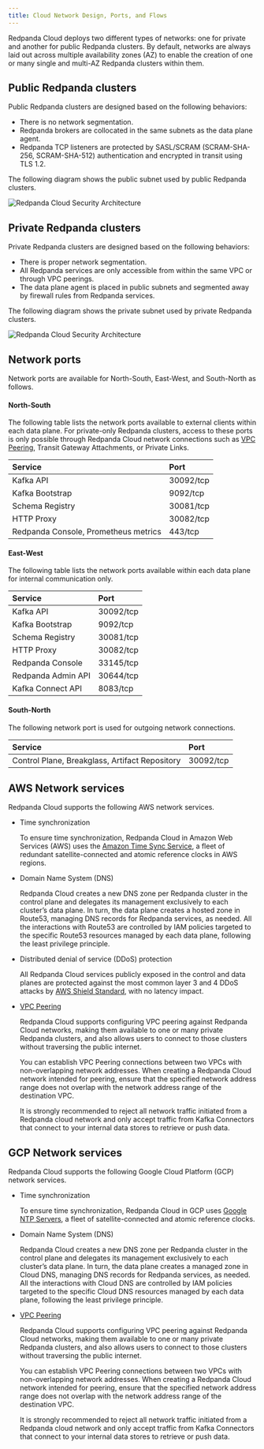 ```yaml
---
title: Cloud Network Design, Ports, and Flows
---
```


<head>
    <meta name="title" content="Redpanda Cloud Network Design, Ports, and Flows  | Redpanda Docs"/>
    <meta name="description" content="Learn about Redpanda Cloud network design, including ports, and flows."/>
    <link rel="canonical" href="https://docs.redpanda.com/docs/deploy/deployment-option/cloud/security/cloud-security-architecture/cloud-security-network/" />
</head>

Redpanda Cloud deploys two different types of networks: one for private and another
for public Redpanda clusters. By default, networks are always laid out across
multiple availability zones (AZ) to enable the creation of one or many single
and multi-AZ Redpanda clusters within them.

## Public Redpanda clusters

Public Redpanda clusters are designed based on the following behaviors:

- There is no network segmentation.
- Redpanda brokers are collocated in the same subnets as the data plane agent.
- Redpanda TCP listeners are protected by SASL/SCRAM (SCRAM-SHA-256, SCRAM-SHA-512)
  authentication and encrypted in transit using TLS 1.2.

The following diagram shows the public subnet used by public Redpanda clusters.

![Redpanda Cloud Security Architecture](../../../../../../static/img/cloud-public-networks.png)

## Private Redpanda clusters

Private Redpanda clusters are designed based on the following behaviors:

- There is proper network segmentation.
- All Redpanda services are only accessible from within the same VPC or through
  VPC peerings.
- The data plane agent is placed in public subnets and segmented away by
  firewall rules from Redpanda services.

The following diagram shows the private subnet used by private Redpanda clusters.

![Redpanda Cloud Security Architecture](../../../../../../static/img/cloud-private-network.png)

## Network ports

Network ports are available for North-South, East-West, and South-North as follows.

#### North-South

The following table lists the network ports available to external clients within
each data plane. For private-only Redpanda clusters, access to these ports is
only possible through Redpanda Cloud network connections such as [VPC Peering](../../../vpc-peering),
Transit Gateway Attachments, or Private Links.

| Service                                | Port                      |
| :--------------------------------------| :------------------------ |
| Kafka API                              | 30092/tcp                 |
| Kafka Bootstrap                        | 9092/tcp                  |
| Schema Registry                        | 30081/tcp                 |
| HTTP Proxy                             | 30082/tcp                 |
| Redpanda Console, Prometheus metrics   | 443/tcp                   |

#### East-West

The following table lists the network ports available within each data plane for
internal communication only.

| Service                                | Port                      |
| :--------------------------------------| :------------------------ |
| Kafka API                              | 30092/tcp                 |
| Kafka Bootstrap                        | 9092/tcp                  |
| Schema Registry                        | 30081/tcp                 |
| HTTP Proxy                             | 30082/tcp                 |
| Redpanda Console                       | 33145/tcp                 |
| Redpanda Admin API                     | 30644/tcp                 |
| Kafka Connect API                      | 8083/tcp                  |

#### South-North

The following network port is used for outgoing network connections.

| Service                                         | Port                      |
| :-----------------------------------------------| :------------------------ |
| Control Plane, Breakglass, Artifact Repository  | 30092/tcp                 |

## AWS Network services

Redpanda Cloud supports the following AWS network services.

- Time synchronization

  To ensure time synchronization, Redpanda Cloud in Amazon Web Services (AWS) uses
  the [Amazon Time Sync Service](https://aws.amazon.com/about-aws/whats-new/2017/11/introducing-the-amazon-time-sync-service/),
  a fleet of redundant satellite-connected and atomic reference clocks in AWS
  regions.

- Domain Name System (DNS)

  Redpanda Cloud creates a new DNS zone per Redpanda cluster in the control plane
  and delegates its management exclusively to each cluster’s data plane. In turn,
  the data plane creates a hosted zone in Route53, managing DNS records for
  Redpanda services, as needed. All the interactions with Route53 are controlled
  by IAM policies targeted to the specific Route53 resources managed by each data
  plane, following the least privilege principle.

- Distributed denial of service (DDoS) protection

  All Redpanda Cloud services publicly exposed in the control and data planes
  are protected against the most common layer 3 and 4 DDoS attacks by
  [AWS Shield Standard](https://aws.amazon.com/shield/features/#AWS_Shield_Standard),
  with no latency impact.

- [VPC Peering](../../../vpc-peering)

  Redpanda Cloud supports configuring VPC peering against Redpanda Cloud networks,
  making them available to one or many private Redpanda clusters, and also allows
  users to connect to those clusters without traversing the public internet.

  You can establish VPC Peering connections between two VPCs with non-overlapping
  network addresses. When creating a Redpanda Cloud network intended for peering,
  ensure that the specified network address range does not overlap with the network
  address range of the destination VPC.

  It is strongly recommended to reject all network traffic initiated from a Redpanda
  cloud network and only accept traffic from Kafka Connectors that connect to
  your internal data stores to retrieve or push data.

## GCP Network services

Redpanda Cloud supports the following Google Cloud Platform (GCP) network services.

- Time synchronization

  To ensure time synchronization, Redpanda Cloud in GCP uses [Google NTP Servers](https://cloud.google.com/compute/docs/instances/configure-ntp#linux-chrony),
  a fleet of satellite-connected and atomic reference clocks.

- Domain Name System (DNS)

  Redpanda Cloud creates a new DNS zone per Redpanda cluster in the control plane
  and delegates its management exclusively to each cluster’s data plane. In turn,
  the data plane creates a managed zone in Cloud DNS, managing DNS records for
  Redpanda services, as needed. All the interactions with Cloud DNS are
  controlled by IAM policies targeted to the specific Cloud DNS resources managed
  by each data plane, following the least privilege principle.

- [VPC Peering](../../../vpc-peering)

  Redpanda Cloud supports configuring VPC peering against Redpanda Cloud networks,
  making them available to one or many private Redpanda clusters, and also allows
  users to connect to those clusters without traversing the public internet.

  You can establish VPC Peering connections between two VPCs with non-overlapping
  network addresses. When creating a Redpanda Cloud network intended for peering,
  ensure that the specified network address range does not overlap with the network
  address range of the destination VPC.

  It is strongly recommended to reject all network traffic initiated from a Redpanda
  cloud network and only accept traffic from Kafka Connectors that connect to
  your internal data stores to retrieve or push data.
